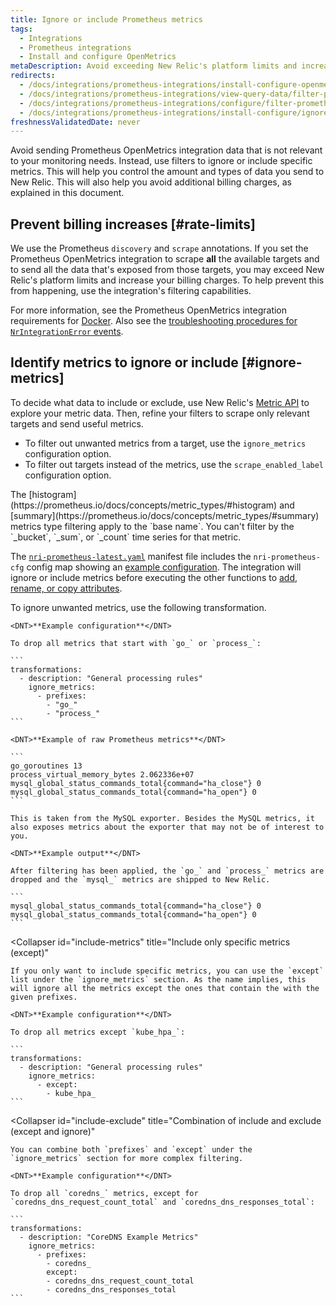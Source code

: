 ```yaml
---
title: Ignore or include Prometheus metrics
tags:
  - Integrations
  - Prometheus integrations
  - Install and configure OpenMetrics
metaDescription: Avoid exceeding New Relic's platform limits and increasing your billing charges by using the Prometheus OpenMetrics integration's filtering capabilities.
redirects:
  - /docs/integrations/prometheus-integrations/install-configure-openmetrics/ignore-or-include-prometheus-metrics
  - /docs/integrations/prometheus-integrations/view-query-data/filter-prometheus-metrics
  - /docs/integrations/prometheus-integrations/configure/filter-prometheus-metrics
  - /docs/integrations/prometheus-integrations/install-configure/ignore-or-include-prometheus-metrics
freshnessValidatedDate: never
---
```


Avoid sending Prometheus OpenMetrics integration data that is not relevant to your monitoring needs. Instead, use filters to ignore or include specific metrics. This will help you control the amount and types of data you send to New Relic. This will also help you avoid additional billing charges, as explained in this document.

## Prevent billing increases [#rate-limits]

We use the Prometheus `discovery` and `scrape` annotations. If you set the Prometheus OpenMetrics integration to scrape <DNT>**all**</DNT> the available targets and to send all the data that's exposed from those targets, you may exceed New Relic's platform limits and increase your billing charges. To help prevent this from happening, use the integration's filtering capabilities.

For more information, see the Prometheus OpenMetrics integration requirements for [Docker](/docs/integrations/prometheus-integrations/get-started/monitor-prometheus-new-relic#OpenMetrics). Also see the [troubleshooting procedures for `NrIntegrationError` events](/docs/integrations/prometheus-integrations/troubleshooting/rate-limit-errors-prometheus-integration).

## Identify metrics to ignore or include [#ignore-metrics]

To decide what data to include or exclude, use New Relic's [Metric API](/docs/data-ingest-apis/get-data-new-relic/metric-api/view-query-you-metric-data#explore-metric-data) to explore your metric data. Then, refine your filters to scrape only relevant targets and send useful metrics.

* To filter out unwanted metrics from a target, use the `ignore_metrics` configuration option.
* To filter out targets instead of the metrics, use the `scrape_enabled_label` configuration option.

<Callout variant="caution">
  The [histogram](https://prometheus.io/docs/concepts/metric_types/#histogram) and [summary](https://prometheus.io/docs/concepts/metric_types/#summary) metrics type filtering apply to the `base name`. You can't filter by the `_bucket`, `_sum`, or `_count` time series for that metric.
</Callout>

The [`nri-prometheus-latest.yaml`](https://download.newrelic.com/infrastructure_agent/integrations/kubernetes/nri-prometheus-latest.yaml) manifest file includes the `nri-prometheus-cfg` config map showing an [example configuration](/docs/integrations/prometheus-integrations/configure/configure-prometheus-openmetrics-integration). The integration will ignore or include metrics before executing the other functions to [add, rename, or copy attributes](/docs/integrations/prometheus-integrations/view-query-data/add-rename-copy-prometheus-attributes).

<CollapserGroup>
  <Collapser
    id="example-ignore"
    title="Filter out unwanted metrics (ignore)"
  >
    To ignore unwanted metrics, use the following transformation.

    <DNT>**Example configuration**</DNT>

    To drop all metrics that start with `go_` or `process_`:

    ```
    transformations:
      - description: "General processing rules"
        ignore_metrics:
          - prefixes:
            - "go_"
            - "process_"
    ```

    <DNT>**Example of raw Prometheus metrics**</DNT>

    ```
    go_goroutines 13
    process_virtual_memory_bytes 2.062336e+07
    mysql_global_status_commands_total{command="ha_close"} 0
    mysql_global_status_commands_total{command="ha_open"} 0
    ```

    This is taken from the MySQL exporter. Besides the MySQL metrics, it also exposes metrics about the exporter that may not be of interest to you.

    <DNT>**Example output**</DNT>

    After filtering has been applied, the `go_` and `process_` metrics are dropped and the `mysql_` metrics are shipped to New Relic.

    ```
    mysql_global_status_commands_total{command="ha_close"} 0 
    mysql_global_status_commands_total{command="ha_open"} 0
    ```
  </Collapser>

  <Collapser
    id="include-metrics"
    title="Include only specific metrics (except)"
  >
    If you only want to include specific metrics, you can use the `except` list under the `ignore_metrics` section. As the name implies, this will ignore all the metrics except the ones that contain the with the given prefixes.

    <DNT>**Example configuration**</DNT>

    To drop all metrics except `kube_hpa_`:

    ```
    transformations:
      - description: "General processing rules"
        ignore_metrics:
          - except:
            - kube_hpa_
    ```
  </Collapser>

  <Collapser
    id="include-exclude"
    title="Combination of include and exclude (except and ignore)"
  >
    You can combine both `prefixes` and `except` under the `ignore_metrics` section for more complex filtering.

    <DNT>**Example configuration**</DNT>

    To drop all `coredns_` metrics, except for `coredns_dns_request_count_total` and `coredns_dns_responses_total`:

    ```
    transformations:
      - description: "CoreDNS Example Metrics"
        ignore_metrics:
          - prefixes:
            - coredns_
            except:
            - coredns_dns_request_count_total
            - coredns_dns_responses_total
    ```
  </Collapser>
</CollapserGroup>
